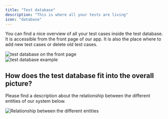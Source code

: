 ```yaml
---
title: "Test database"
description: "This is where all your tests are living"
icon: "database"
---
```


You can find a nice overview of all your test cases inside the test database. It is accessible from the front page of our app.
It is also the place where to add new test cases or delete old test cases.

<Frame caption="Test database on the front page, screenshot 08/2023">
  <img
    src="images/test-database-entry.png"
    alt="test database on the front page"
  />
</Frame>

<div class="mt-8" />

<Frame caption="Example test cases displayed within a test database, screenshot 08/2023">
  <img src="images/test-database-example.png" alt="test database example" />
</Frame>

## How does the test database fit into the overall picture?

Please find a description about the relationship between the different entities of our system below.

<Frame caption="Relationship between all the different entities, diagram 08/2023">
  <img
    src="images/relationship-diagram.png"
    alt="Relationship between the different entities"
  />
</Frame>

